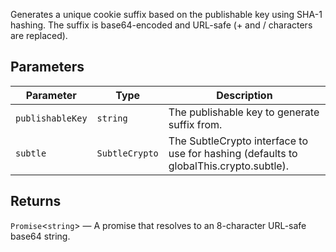 Generates a unique cookie suffix based on the publishable key using SHA-1 hashing.
The suffix is base64-encoded and URL-safe (+ and / characters are replaced).

## Parameters

| Parameter        | Type           | Description                                                                           |
| ---------------- | -------------- | ------------------------------------------------------------------------------------- |
| `publishableKey` | `string`       | The publishable key to generate suffix from.                                          |
| `subtle`         | `SubtleCrypto` | The SubtleCrypto interface to use for hashing (defaults to globalThis.crypto.subtle). |

## Returns

`Promise`\<`string`\> — A promise that resolves to an 8-character URL-safe base64 string.
